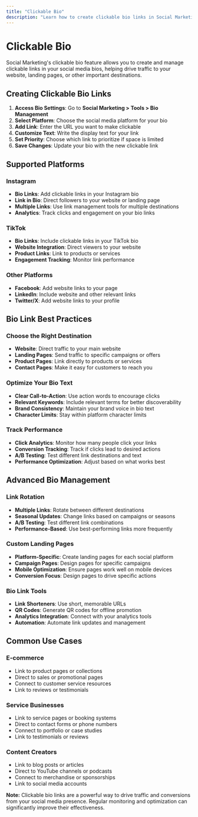 ```yaml
---
title: "Clickable Bio"
description: "Learn how to create clickable bio links in Social Marketing"
---
```


# Clickable Bio

Social Marketing's clickable bio feature allows you to create and manage clickable links in your social media bios, helping drive traffic to your website, landing pages, or other important destinations.

## Creating Clickable Bio Links

1. **Access Bio Settings**: Go to **Social Marketing > Tools > Bio Management**
2. **Select Platform**: Choose the social media platform for your bio
3. **Add Link**: Enter the URL you want to make clickable
4. **Customize Text**: Write the display text for your link
5. **Set Priority**: Choose which link to prioritize if space is limited
6. **Save Changes**: Update your bio with the new clickable link

## Supported Platforms

### Instagram
- **Bio Links**: Add clickable links in your Instagram bio
- **Link in Bio**: Direct followers to your website or landing page
- **Multiple Links**: Use link management tools for multiple destinations
- **Analytics**: Track clicks and engagement on your bio links

### TikTok
- **Bio Links**: Include clickable links in your TikTok bio
- **Website Integration**: Direct viewers to your website
- **Product Links**: Link to products or services
- **Engagement Tracking**: Monitor link performance

### Other Platforms
- **Facebook**: Add website links to your page
- **LinkedIn**: Include website and other relevant links
- **Twitter/X**: Add website links to your profile

## Bio Link Best Practices

### Choose the Right Destination
- **Website**: Direct traffic to your main website
- **Landing Pages**: Send traffic to specific campaigns or offers
- **Product Pages**: Link directly to products or services
- **Contact Pages**: Make it easy for customers to reach you

### Optimize Your Bio Text
- **Clear Call-to-Action**: Use action words to encourage clicks
- **Relevant Keywords**: Include relevant terms for better discoverability
- **Brand Consistency**: Maintain your brand voice in bio text
- **Character Limits**: Stay within platform character limits

### Track Performance
- **Click Analytics**: Monitor how many people click your links
- **Conversion Tracking**: Track if clicks lead to desired actions
- **A/B Testing**: Test different link destinations and text
- **Performance Optimization**: Adjust based on what works best

## Advanced Bio Management

### Link Rotation
- **Multiple Links**: Rotate between different destinations
- **Seasonal Updates**: Change links based on campaigns or seasons
- **A/B Testing**: Test different link combinations
- **Performance-Based**: Use best-performing links more frequently

### Custom Landing Pages
- **Platform-Specific**: Create landing pages for each social platform
- **Campaign Pages**: Design pages for specific campaigns
- **Mobile Optimization**: Ensure pages work well on mobile devices
- **Conversion Focus**: Design pages to drive specific actions

### Bio Link Tools
- **Link Shorteners**: Use short, memorable URLs
- **QR Codes**: Generate QR codes for offline promotion
- **Analytics Integration**: Connect with your analytics tools
- **Automation**: Automate link updates and management

## Common Use Cases

### E-commerce
- Link to product pages or collections
- Direct to sales or promotional pages
- Connect to customer service resources
- Link to reviews or testimonials

### Service Businesses
- Link to service pages or booking systems
- Direct to contact forms or phone numbers
- Connect to portfolio or case studies
- Link to testimonials or reviews

### Content Creators
- Link to blog posts or articles
- Direct to YouTube channels or podcasts
- Connect to merchandise or sponsorships
- Link to social media accounts

**Note:** Clickable bio links are a powerful way to drive traffic and conversions from your social media presence. Regular monitoring and optimization can significantly improve their effectiveness.